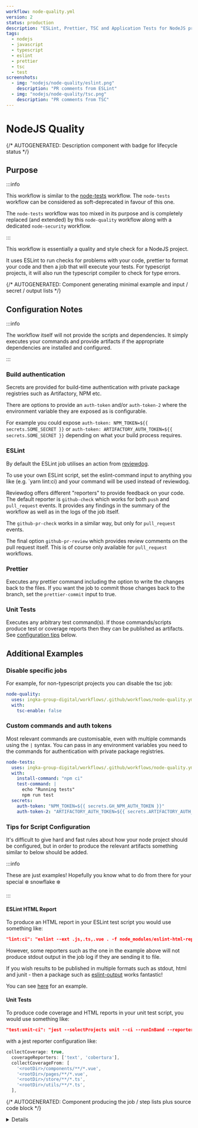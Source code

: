 ```yaml
---
workflow: node-quality.yml
version: 2
status: production
description: "ESLint, Prettier, TSC and Application Tests for NodeJS projects"
tags:
  - nodejs
  - javascript
  - typescript
  - eslint
  - prettier
  - tsc
  - test
screenshots:
  - img: "nodejs/node-quality/eslint.png"
    description: "PR comments from ESLint"
  - img: "nodejs/node-quality/tsc.png"
    description: "PR comments from TSC"
---
```



# NodeJS Quality

{/* AUTOGENERATED: Description component with badge for lifecycle status */}

<Description
  status={frontMatter.status}
  description={frontMatter.description}
  tags={frontMatter.tags}
  screenshots={frontMatter.screenshots}
/>

## Purpose

:::info

This workflow is similar to the [node-tests](../node-tests) workflow. The `node-tests` workflow can
be considered as soft-deprecated in favour of this one.

The `node-tests` workflow was too mixed in its purpose and is completely replaced (and extended) by
this `node-quality` workflow along with a dedicated `node-security` workflow.

:::

This workflow is essentially a quality and style check for a NodeJS project.

It uses ESLint to run checks for problems with your code, prettier to format your code and then a
job that will execute your tests. For typescript projects, it will also run the typescript compiler
to check for type errors.

{/* AUTOGENERATED: Component generating minimal example and input / secret / output lists */}

<Usage workflow={frontMatter.workflow} version={frontMatter.version} />

## Configuration Notes

:::info

The workflow itself will not provide the scripts and dependencies. It simply executes your commands
and provide artifacts if the appropriate dependencies are installed and configured.

:::

### Build authentication

Secrets are provided for build-time authentication with private package registries such as
Artifactory, NPM etc.

There are options to provide an `auth-token` and/or `auth-token-2` where the environment variable
they are exposed as is configurable.

For example you could expose `auth-token: NPM_TOKEN=${{ secrets.SOME_SECRET }}` or
`auth-token: ARTIFACTORY_AUTH_TOKEN=${{ secrets.SOME_SECRET }}` depending on what your build process
requires.

### ESLint

By default the ESLint job utilises an action from
[reviewdog](https://github.com/reviewdog/reviewdog).

To use your own ESLint script, set the eslint-command input to anything you like (e.g. `yarn
lint:ci) and your command will be used instead of reviewdog.

Reviewdog offers different "reporters" to provide feedback on your code. The default reporter is
`github-check` which works for both `push` and `pull_request` events. It provides any findings in
the summary of the workflow as well as in the logs of the job itself.

The `github-pr-check` works in a similar way, but only for `pull_request` events.

The final option `github-pr-review` which provides review comments on the pull request itself. This
is of course only available for `pull_request` workflows.

### Prettier

Executes any prettier command including the option to write the changes back to the files. If you
want the job to commit those changes back to the branch, set the `prettier-commit` input to true.

### Unit Tests

Executes any arbitrary test command(s). If those commands/scripts produce test or coverage reports
then they can be published as artifacts. See [configuration tips](#tips-for-script-configuration)
below.

## Additional Examples

### Disable specific jobs

For example, for non-typescript projects you can disable the tsc job:

```yaml
node-quality:
  uses: ingka-group-digital/workflows/.github/workflows/node-quality.yml@v2
  with:
    tsc-enable: false
```

### Custom commands and auth tokens

Most relevant commands are customisable, even with multiple commands using the `|` syntax. You can
pass in any environment variables you need to the commands for authentication with private package
registries.

```yaml
node-tests:
  uses: ingka-group-digital/workflows/.github/workflows/node-quality.yml@v2
  with:
    install-command: "npm ci"
    test-command: |
      echo "Running tests"
      npm run test
  secrets:
    auth-token: "NPM_TOKEN=${{ secrets.GH_NPM_AUTH_TOKEN }}"
    auth-token-2: "ARTIFACTORY_AUTH_TOKEN=${{ secrets.ARTIFACTORY_AUTH_TOKEN }}"
```

### Tips for Script Configuration

It's difficult to give hard and fast rules about how your node project should be configured, but in
order to produce the relevant artifacts something similar to below should be added.

:::info

These are just examples! Hopefully you know what to do from there for your special :snowflake:
snowflake :snowflake:

:::

#### ESLint HTML Report

To produce an HTML report in your ESLint test script you would use something like:

```json
"lint:ci": "eslint --ext .js,.ts,.vue . -f node_modules/eslint-html-reporter/reporter.js -o $GITHUB_WORKSPACE/eslint-report.html"
```

However, some reporters such as the one in the example above will not produce stdout output in the
job log if they are sending it to file.

If you wish results to be published in multiple formats such as stdout, html and junit - then a
package such as [eslint-output](https://www.npmjs.com/package/eslint-output) works fantastic!

You can see [here](https://github.com/ingka-group-digital/workflows/tree/main/tests/node-sample-app)
for an example.

#### Unit Tests

To produce code coverage and HTML reports in your unit test script, you would use something like:

```json
"test:unit-ci": "jest --selectProjects unit --ci --runInBand --reporters jest-html-reporter jest-junit"
```

with a jest reporter configuration like:

```js
collectCoverage: true,
  coverageReporters: ['text', 'cobertura'],
  collectCoverageFrom: [
    '<rootDir>/components/**/*.vue',
    '<rootDir>/pages/**/*.vue',
    '<rootDir>/store/**/*.ts',
    '<rootDir>/utils/**/*.ts',
  ],
```

{/* AUTOGENERATED: Component producing the job / step lists plus source code block */}

<Details workflow={frontMatter.workflow} configs={frontMatter.configs} />

## Diagram

```mermaid
flowchart LR
    subgraph jobs
        format[Prettier]
        tsc[TSC]
        test[Tests]
        lint[ESLint]
    end
    subgraph Github
      subgraph artifacts[Artifacts]
        test -.-> utHTML[test-report.html]
        test -.-> utXML[junit.xml]
        test -.-> covXML[cobertura-coverage.xml]
      end
      lint --> pr[Pull Request]
      tsc --> pr
      format -.-> Commit
    end
```
